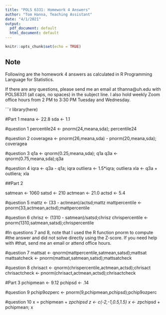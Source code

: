 ```yaml
---
title: "POLS 6331: Homework 4 Answers"
author: "Tom Hanna, Teaching Assistant"
date: "4/1/2021"
output:
  pdf_document: default
  html_document: default
---
```


```r
knitr::opts_chunk$set(echo = TRUE)
```

## Note

Following are the homework 4 answers as calculated in R Programming Language for Statistics.

If there are any questions, please send me an email at tlhanna@uh.edu with POLS6331 (all caps, no spaces) in the subject line. I also hold weekly Zoom office hours from 2 PM to 3:30 PM Tuesday and Wednesday. 

```r
library(here)

#Part 1
meana <- 22.8
sda <- 1.1

#question 1 
percentile24 <- pnorm(24,meana,sda); percentile24

#question 2
coveragea <- pnorm(26,meana,sda) - pnorm(20,meana,sda); coveragea

#question 3
q1a <- qnorm(0.25,meana,sda); q1a
q3a <- qnorm(0.75,meana,sda);q3a

#question 4
iqra <- q3a - q1a; iqra
outliera <- 1.5*iqra; outliera
xla <- q3a + outliera; xla

##Part 2

satmean <- 1060
satsd <- 210
actmean <- 21.0
actsd <- 5.4

#question 5
mattz <- (33 - actmean)/actsd;mattz
mattpercentile <- pnorm(33,actmean,actsd);mattpercentile

#question 6
chrisz <- (1310 - satmean)/satsd;chrisz
chrispercentile <- pnorm(1310,satmean,satsd);chrispercentile

#In questions 7 and 8, note that I used the R function pnorm to compute
#the answer and did not solve directly using the Z-score. If you need help with
#that, send me an email or attend office hours. 

#question 7 
mattsat <- qnorm(mattpercentile,satmean,satsd);mattsat
mattsatcheck <- pnorm(mattsat,satmean,satsd);mattsatcheck

#question 8
chrisact <- qnorm(chrispercentile,actmean,actsd);chrisact
chrisactcheck <- pnorm(chrisact,actmean,actsd);chrisactcheck

#Part 3
pchipmean <- 9.12
pchipsd <- .14

#question 9
pchip9ozperc <- pnorm(9,pchipmean,pchipsd);pchip9ozperc

#question 10 x = pchipmean + z*pchipsd
z <- c(-2,-1,0.5,1.5)
x <- z*pchipsd + pchipmean; x     


